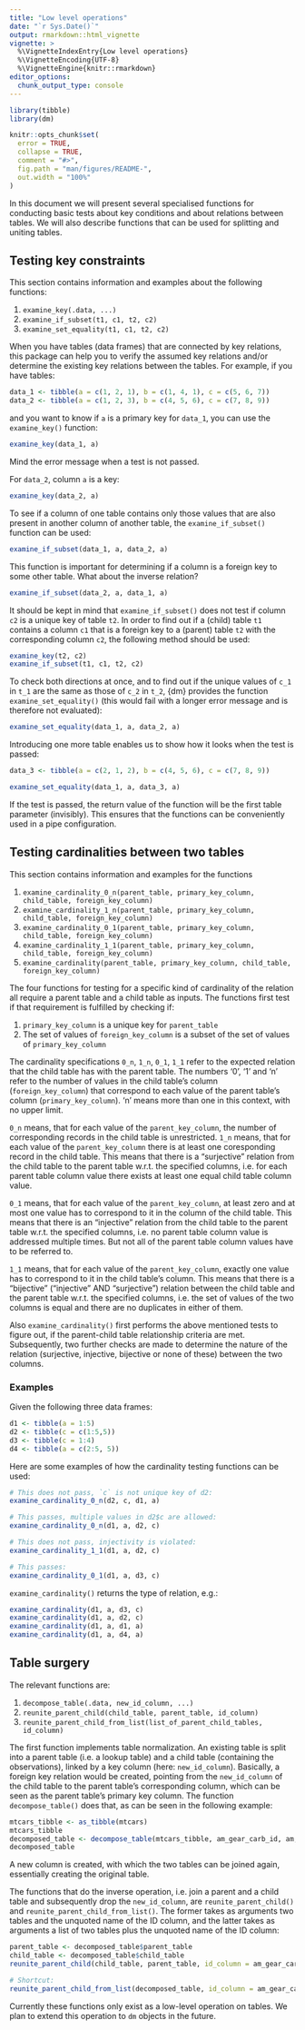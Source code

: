 ```yaml
---
title: "Low level operations"
date: "`r Sys.Date()`"
output: rmarkdown::html_vignette
vignette: >
  %\VignetteIndexEntry{Low level operations}
  %\VignetteEncoding{UTF-8}
  %\VignetteEngine{knitr::rmarkdown}
editor_options: 
  chunk_output_type: console
---
```


<!-- README.md is generated from README.Rmd. Please edit that file -->

```r
library(tibble)
library(dm)

knitr::opts_chunk$set(
  error = TRUE,
  collapse = TRUE,
  comment = "#>",
  fig.path = "man/figures/README-",
  out.width = "100%"
)
```

In this document we will present several specialised functions for conducting basic tests about key conditions and about relations between tables.
We will also describe functions that can be used for splitting and uniting tables.

## Testing key constraints

This section contains information and examples about the following functions: 

1. `examine_key(.data, ...)`
1. `examine_if_subset(t1, c1, t2, c2)`
1. `examine_set_equality(t1, c1, t2, c2)`

When you have tables (data frames) that are connected by key relations, this package can help you to verify the assumed key relations and/or determine the existing key relations between the tables. 
For example, if you have tables:

```r
data_1 <- tibble(a = c(1, 2, 1), b = c(1, 4, 1), c = c(5, 6, 7))
data_2 <- tibble(a = c(1, 2, 3), b = c(4, 5, 6), c = c(7, 8, 9))
```

and you want to know if `a` is a primary key for `data_1`, you can use the `examine_key()` function:

```r
examine_key(data_1, a)
```

Mind the error message when a test is not passed.

For `data_2`, column `a` is a key:

```r
examine_key(data_2, a)
```

To see if a column of one table contains only those values that are also present in another column of another table, the `examine_if_subset()` function can be used:

```r
examine_if_subset(data_1, a, data_2, a)
```

This function is important for determining if a column is a foreign key to some other table.
What about the inverse relation?

```r
examine_if_subset(data_2, a, data_1, a)
```

It should be kept in mind that `examine_if_subset()` does not test if column `c2` is a unique key of table `t2`.
In order to find out if a (child) table `t1` contains a column `c1` that is a foreign key to a (parent) table `t2` with the corresponding column `c2`, the following method should be used:

```r
examine_key(t2, c2)
examine_if_subset(t1, c1, t2, c2)
```

To check both directions at once, and to find out if the unique values of `c_1` in `t_1` are the same as those of `c_2` in `t_2`, {dm} provides the function `examine_set_equality()` (this would fail with a longer error message and is therefore not evaluated):

```r
examine_set_equality(data_1, a, data_2, a)
```

Introducing one more table enables us to show how it looks when the test is passed:

```r
data_3 <- tibble(a = c(2, 1, 2), b = c(4, 5, 6), c = c(7, 8, 9))

examine_set_equality(data_1, a, data_3, a)
```

If the test is passed, the return value of the function will be the first table parameter (invisibly).
This ensures that the functions can be conveniently used in a pipe configuration.

## Testing cardinalities between two tables

This section contains information and examples for the functions

1. `examine_cardinality_0_n(parent_table, primary_key_column, child_table, foreign_key_column)`
1. `examine_cardinality_1_n(parent_table, primary_key_column, child_table, foreign_key_column)`
1. `examine_cardinality_0_1(parent_table, primary_key_column, child_table, foreign_key_column)`
1. `examine_cardinality_1_1(parent_table, primary_key_column, child_table, foreign_key_column)`
1. `examine_cardinality(parent_table, primary_key_column, child_table, foreign_key_column)`

The four functions for testing for a specific kind of cardinality of the relation all require a parent table and a child table as inputs.
The functions first test if that requirement is fulfilled by checking if: 

1. `primary_key_column` is a unique key for `parent_table`
1. The set of values of `foreign_key_column` is a subset of the set of values of `primary_key_column`

The cardinality specifications `0_n`, `1_n`, `0_1`, `1_1` refer to the expected relation that the child table has with the parent table.
The numbers '0', '1' and 'n' refer to the number of values in the child table's column (`foreign_key_column`) that correspond to each value of the parent table's column (`primary_key_column`). 
'n' means more than one in this context, with no upper limit.

`0_n` means, that for each value of the `parent_key_column`, the number of corresponding records in the child table is unrestricted.
`1_n` means, that for each value of the `parent_key_column` there is at least one coresponding record in the child table.
This means that there is a "surjective" relation from the child table to the parent table w.r.t. the specified columns, i.e. for each parent table column value there exists at least one equal child table column value.

`0_1` means, that for each value of the `parent_key_column`, at least zero and at most one value has to correspond to it in the column of the child table. 
This means that there is an "injective" relation from the child table to the parent table w.r.t. the specified columns, i.e. no parent table column value is addressed multiple times. 
But not all of the parent table column values have to be referred to.

`1_1` means, that for each value of the `parent_key_column`, exactly one value has to correspond to it in the child table's column. 
This means that there is a "bijective" ("injective" AND "surjective") relation between the child table and the parent table w.r.t. the specified columns, i.e. the set of values of the two columns is equal and there are no duplicates in either of them.

Also `examine_cardinality()` first performs the above mentioned tests to figure out, if the parent-child table relationship criteria are met.
Subsequently, two further checks are made to determine the nature of the relation (surjective, injective, bijective or none of these) between the two columns.

### Examples

Given the following three data frames:
```r
d1 <- tibble(a = 1:5)
d2 <- tibble(c = c(1:5,5))
d3 <- tibble(c = 1:4)
d4 <- tibble(a = c(2:5, 5))
```

Here are some examples of how the cardinality testing functions can be used:

```r
# This does not pass, `c` is not unique key of d2:
examine_cardinality_0_n(d2, c, d1, a)

# This passes, multiple values in d2$c are allowed:
examine_cardinality_0_n(d1, a, d2, c)

# This does not pass, injectivity is violated:
examine_cardinality_1_1(d1, a, d2, c)

# This passes:
examine_cardinality_0_1(d1, a, d3, c)
```

`examine_cardinality()` returns the type of relation, e.g.:
```r
examine_cardinality(d1, a, d3, c)
examine_cardinality(d1, a, d2, c)
examine_cardinality(d1, a, d1, a)
examine_cardinality(d1, a, d4, a)
```


## Table surgery

The relevant functions are:

1. `decompose_table(.data, new_id_column, ...)`
1. `reunite_parent_child(child_table, parent_table, id_column)`
1. `reunite_parent_child_from_list(list_of_parent_child_tables, id_column)`

The first function implements table normalization.
An existing table is split into a parent table (i.e. a lookup table) and a child table (containing the observations), linked by a key column (here: `new_id_column`).
Basically, a foreign key relation would be created, pointing from the  `new_id_column` of the child table to the parent table's corresponding column, which can be seen as the parent table's primary key column.
The function `decompose_table()` does that, as can be seen in the following example:
```r
mtcars_tibble <- as_tibble(mtcars)
mtcars_tibble
decomposed_table <- decompose_table(mtcars_tibble, am_gear_carb_id, am, gear, carb)
decomposed_table
```

A new column is created, with which the two tables can be joined again, essentially creating the original table.

The functions that do the inverse operation, i.e. join a parent and a child table and subsequently drop the `new_id_column`, are `reunite_parent_child()` and `reunite_parent_child_from_list()`.
The former takes as arguments two tables and the unquoted name of the ID column, and the latter takes as arguments a list of two tables plus the unquoted name of the ID column:

```r
parent_table <- decomposed_table$parent_table
child_table <- decomposed_table$child_table
reunite_parent_child(child_table, parent_table, id_column = am_gear_carb_id)
```

```r
# Shortcut:
reunite_parent_child_from_list(decomposed_table, id_column = am_gear_carb_id)
```

Currently these functions only exist as a low-level operation on tables.
We plan to extend this operation to `dm` objects in the future.
